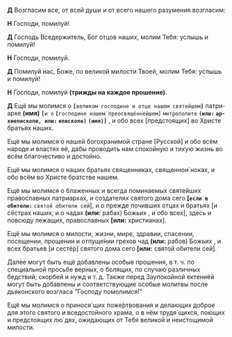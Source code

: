 
<span id="sugubaja" />

**Д** Возгласим все, от всей души и от всего нашего разу­мения возгласим:

**Н** Господи, помилуй!

**Д** Господь Вседержитель, Бог отцов наших, молим Тебя: услышь и помилуй!

**Н** Господи, помилуй.

**Д** Помилуй нас, Боже, по великой милости Твоей, молим Тебя: услышь и помилуй!

**Н** Господи, помилуй **(трижды на каждое прошение)**.

**Д** Ещё мы молимся о **`[`**`великом господине и отце на­шем святейшем`**`]`**
па­три­архе
**(имя)** **`[`**`и о` **`[`**`господине нашем преосвяще́ннейшем`<R>`]`</R> `митрополите`
**`(или:` **`ар­хи­епи­скопе`**`, или:` **`епископе`**`)`** **`(имя)]`**
, и обо всех <R>[</R>предстоящих<R>]</R> во Хри­сте бра­тьях наших.

Ещё мы молимся о нашей богохранимой стране
<R>[</R>Русской<R>]</R> и
обо всём народе и властях её, дабы про­водить нам спокойную и тихую жизнь во всём бла­го­честиво и до­стойно.

Ещё мы молимся о наших братьях священниках, священ­но­и`ноках, и обо всём во Христе братстве нашем.

Ещё мы молимся о блаженных и всегда помина­емых свя­тей­ших православных патриархах, и со­зда­те­лях святого дома сего
**[`если в обители:`** `свя­той обители сей`<R>]</R>,
и о прежде почивших отцах и брать­ях
<R>[</R>и сё­страх наших, и о чадах **(или:** рабах<R>)</R> Божьих <NamesEditorInput type="Об упокоении" />,
и обо всех<R>]</R>, здесь и повсюду ле­жащих, пра­вослав­ных **[или:** христианах<R>]</R>.

Ещё мы молимся о милости, жизни, мире, здра­вии, спа­се­нии, посещении, прощении и отпуще́нии гре­хов чад
**(или:** рабов<R>)</R> Божьих <NamesEditorInput type="О здравии" />, и всех бра­тьев <R>[</R>и сестёр<R>]</R> свя­того дома сего **[или:** святой обители сей<R>]</R>.

<Tooltip>
    Далее могут быть ещё добавлены особые прошения, в т. ч. по специальной просьбе верных, о болящих, по случаю
    различных бедствий, скорбей и нужд и т. д. Также перед Заупокойной ектениёй могут быть добавлены и соответствующие
    особые молитвы после дьяконского возгласа "Господу помолимся!"
</Tooltip>

Ещё мы молимся о принося´щих поже́ртвования и де­ла­ющих доброе для этого святого и вседостойного хра­ма, о в нём трудя´щихся,
пою­щих и пред­сто­я­щих лю`дях, ожидающих от Тебя великой и неисто­щи­мой милости.
